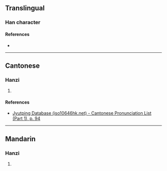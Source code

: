 {{character info}}
==Translingual==

===Han character===
{{Han char|rn=38|rad=女|as=09|sn=12|four=|canj=VTCW|ids=⿰女酋}}

====References====
* {{Han ref|kx=0267.350|dkj=06540|dj=0535.080|hdz=21067.080|uh=5AA8|ud=23208}}

----

==Cantonese==

===Hanzi===
{{yue-hanzi|jyut=[[cuk1]]|y=chuk1}}

# {{rfdef|yue|sort=女09}}

====References====
* [http://www.iso10646hk.net/jp/document/download.jsp Jyutping Database (iso10646hk.net) - Cantonese Pronunciation List (Part 1), p. 94]

----

==Mandarin==

===Hanzi===
{{cmn-hanzi|pin=[[jiù]] ([[jiu4]])|wg=chiu<sup>4</sup>}}

# {{rfdef|cmn|sort=女09}}